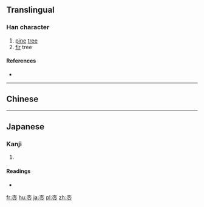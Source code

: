 {{also|松}}
==Translingual==

===Han character===
{{Han char|rn=75|rad=木|as=04|sn=8|four=|canj=木金戈 (DCI), X木金戈 (XDCI)|ids=⿱[[木]][[公]]}}

# [[pine]] [[tree]]
# [[fir]] tree

====References====
* {{Han ref|kx=0517.011|hdz=21173.071|uh=67A9|ud=26537}}

----

==Chinese==
{{zh-see|松|v}}

----

==Japanese==

===Kanji===
{{ja-kanji|grade=|rs=木04}}

# {{defn|lang=ja|sort=木04}}

====Readings====
* {{ja-readings|on=[[しょう]] (shō)|kun=[[まつ]] (matsu)}}

[[fr:枩]]
[[hu:枩]]
[[ja:枩]]
[[pl:枩]]
[[zh:枩]]